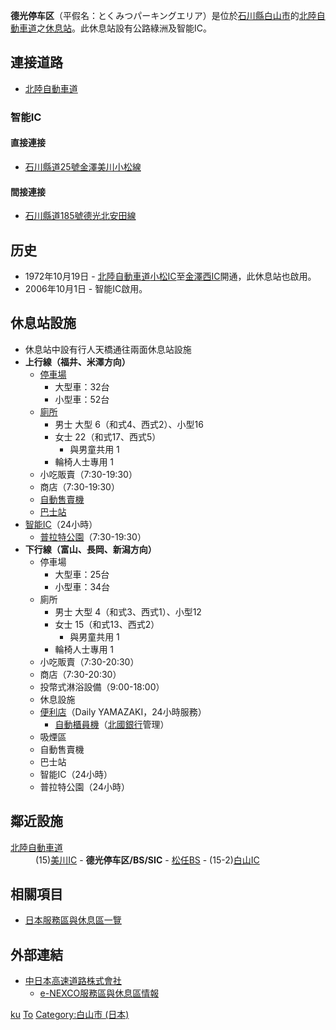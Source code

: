 {{日本公路設施
|設施名稱 = 德光停车区<br>德光智能IC
|色 = 
|圖像 = Tokumitsu PA.descending.01.jpg
|pxl = 
|圖像簡介 = 
|公路名稱1 = [[北陸自動車道|北陸自動車道]]
|IC編號1 = 15-1
|收費站編號1 = 01-586
|記號1 = 德光
|起點1 = [[米原JCT|米原JCT]]
|距離1 = 164.9
|上一設施1 = [[美川IC|美川IC]]
|上一設施距離1 = 4.4
|下一設施1 = ''[[白山IC|白山IC]]''
|下一設施距離1 = 5.2
|連接道路 = 
|啟用日期 = 1972年10月19日（停车区）<br>2006年10月1日（SIC）
|停用日期 = 
|流量 = 
|智能IC = 24小時
|上行營業時間 = 7:30-19:30
|上行油站 = 
|上行油站營業時間 = 
|下行營業時間 = 24小時
|下行油站 = 
|下行油站營業時間 = 
|郵政編碼 = 924-0071
|所在地 = [[石川縣|石川縣]][[白山市_(日本)|白山市]]德光町
|坐標 = {{coord|36|32|4.21|N|136|31|39.06|E}}
|備註 = 設有公路綠洲及智能IC
}}
'''德光停车区'''（平假名：とくみつパーキングエリア）是位於[[石川縣|石川縣]][[白山市_(日本)|白山市]]的[[北陸自動車道|北陸自動車道]]之[[休息站|休息站]]。此休息站設有公路綠洲及智能IC。

== 連接道路 ==
* [[北陸自動車道|北陸自動車道]]
=== 智能IC ===
==== 直接連接 ====
* [[石川縣道25號金澤美川小松線|石川縣道25號金澤美川小松線]]
==== 間接連接 ====
* [[石川縣道185號德光北安田線|石川縣道185號德光北安田線]]

== 历史 ==
* 1972年10月19日 - [[北陸自動車道|北陸自動車道]][[小松IC|小松IC]]至[[金澤西IC|金澤西IC]]開通，此休息站也啟用。
* 2006年10月1日 - 智能IC啟用。

==休息站設施==
*休息站中設有行人天橋通往兩面休息站設施
*'''上行線（福井、米澤方向）'''
**[[停車場|停車場]]
***大型車：32台
***小型車：52台
**[[廁所|廁所]]
***男士 大型 6（和式4、西式2）、小型16
***女士 22（和式17、西式5）
****與男童共用 1
***輪椅人士專用 1
**小吃販賣（7:30-19:30）
**商店（7:30-19:30）
**[[自動售賣機|自動售賣機]]
**[[巴士站|巴士站]]
*[[智能IC|智能IC]]（24小時）
**[[普拉特公園|普拉特公園]]（7:30-19:30）
*'''下行線（富山、長岡、新潟方向）'''
**停車場
***大型車：25台
***小型車：34台
**廁所
***男士 大型 4（和式3、西式1）、小型12
***女士 15（和式13、西式2）
****與男童共用 1
***輪椅人士專用 1
**小吃販賣（7:30-20:30）
**商店（7:30-20:30）
**投幣式淋浴設備（9:00-18:00）
**休息設施
**[[便利店|便利店]]（Daily YAMAZAKI，24小時服務）
***[[自動櫃員機|自動櫃員機]]（[[北國銀行|北國銀行]]管理）
**吸煙區
**自動售賣機
**巴士站
**智能IC（24小時）
**普拉特公園（24小時）

== 鄰近設施 ==
; [[北陸自動車道|北陸自動車道]]
: (15)[[美川IC|美川IC]] - '''德光停车区/BS/SIC''' - [[松任巴士站|松任BS]] - (15-2)[[白山IC|白山IC]]

== 相關項目 ==
* [[日本服務區與休息區一覽|日本服務區與休息區一覽]]

== 外部連結 ==
* [http://www.c-nexco.co.jp/ 中日本高速道路株式會社] {{Wayback|url=http://www.c-nexco.co.jp/ |date=20160305223033 }}
** [https://web.archive.org/web/20101130163046/http://www.driveplaza.com/dp/SapaTop e-NEXCO服務區與休息區情報]

{{北陸自動車道}}

[[Category:日本服務區與休息區_To|ku]]
[[Category:石川縣服務區與休息區|To]]
[[Category:白山市_(日本)|Category:白山市 (日本)]]